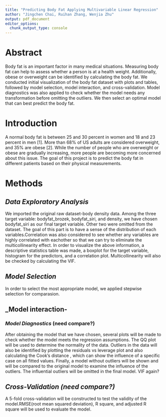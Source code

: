 ```yaml
---
title: "Predicting Body Fat Applying Multivariable Linear Regression"
author: "Jingchen Chai, Ruihan Zhang, Wenjia Zhu"
output: pdf_document
editor_options: 
  chunk_output_type: console
---
```


# Abstract

Body fat is an important factor in many medical situations. Measuring body fat can help to assess whether a person is at a health weight. Additionally, obese or overweight can be identified by calculating the body fat. We conducted initial visualization of the body fat dataset with plots and tables, followed by model selection, model interaction, and cross-validation. Model diagnostics was also applied to check whether the model needs any transformation before omitting the outliers. We then select an optimal model that can best predict the body fat.

# Introduction

 A normal body fat is between 25 and 30 percent in women and 18 and 23 percent in men [1]. More than 68% of US adults are considered overweight, and 35% are obese [2]. While the number of people who are overweight or obese are gradually increasing, more people are becoming more concerned about this issue. The goal of this project is to predict the body fat in different patients based on their physical measurements. 
 
# Methods

## _Data Exploratory Analysis_ 

We imported the original raw dataset-body density data. Among the three target variable: bodyfat_brozek, bodyfat_siri, and density, we have chosen bodyfat_siri as our final target variable. Other two were omitted from the dataset. 
The goal of this part is to have a sense of the distribution of each variables.Correlation was also considered to see whether any variables are highly correlated with eachother so that we can try to eliminate the multicollinearity effect. In order to visualize the above information, a descriptive statistics table was made, a boxplot for the target variable, histogram for the predictors, and a correlation plot. Multicollinearity will also be checked by calculating the VIF.

## _Model Selection_ 

In order to select the most appropriate model, we applied stepwise selection for comparasion. 

## _Model interaction-



### _Model Diagnostics_  (need compare?) 

After obtaining the model that we have chosen, several plots will be made to check whether the model meets the regression assumptions. The QQ plot will be used to determine the normality of the data. Outliers in the data will also be identified by plotting the residuals vs leverage plot and also calculating the Cook's distance , which can show the influence of a specific case on all fitted values. Finally, a model without outliers will be shown and will be compared to the original model to examine the influence of the outliers. The influential outliers will be omitted in the final model. VIF again?

## _Cross-Validation (need compare?)_

A 5-fold cross-validation will be constructed to test the validity of the model.RMSE(root mean squared deviation), R square, and adjusted R square will be used to evaluate the model.

